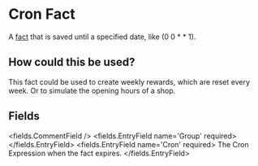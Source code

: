 
# Cron Fact 

A [fact](/docs/creating-stories/facts) that is saved until a specified date, like (0 0 \* \* 1).

## How could this be used?

This fact could be used to create weekly rewards, which are reset every week. Or to simulate the opening hours of a shop.


## Fields

<fields.CommentField />
<fields.EntryField name='Group' required>
</fields.EntryField>
<fields.EntryField name='Cron' required>
     The <Link to="https://www.netiq.com/documentation/cloud-manager-2-5/ncm-reference/data/bexyssf.html">Cron Expression</Link> when the fact expires.
</fields.EntryField>
